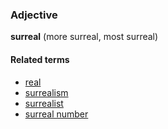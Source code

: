 ===Adjective===
'''surreal''' (more surreal, most surreal)

====Related terms====
*[[real]]
*[[surrealism]]
*[[surrealist]]
*[[surreal number]]